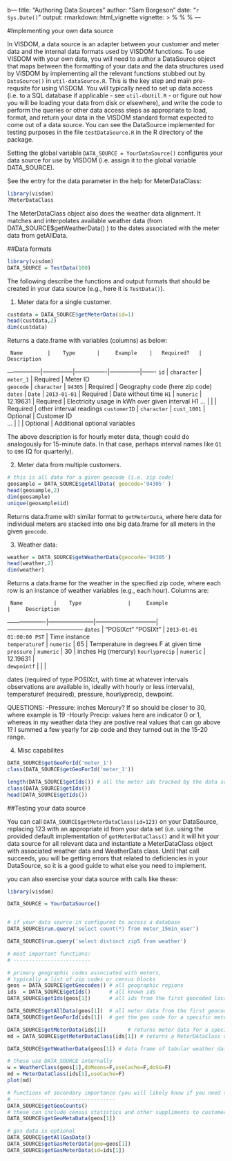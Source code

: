 b---
title: "Authoring Data Sources"
author: "Sam Borgeson"
date: "`r Sys.Date()`"
output: rmarkdown::html_vignette
vignette: >
  %\VignetteIndexEntry{Authoring Data Sources}
  %\VignetteEngine{knitr::rmarkdown}
  %\VignetteEncoding{UTF-8}
---

#Implementing your own data source

In VISDOM, a data source is an adapter between your customer and meter data and the internal data formats used by VISDOM functions. To use VISDOM with your own data, you will need to author a DataSource object that maps between the formatting of your data and the data structures used by VISDOM by implementing all the relevant functions stubbed out by `DataSource()` in `util-dataSource.R`. This is the key step and main pre-requsite for using VISDOM. You will typically need to set up data access (i.e. to a SQL database if applicable - see `util-dbUtil.R` - or figure out how you will be loading your data from disk or elsewhere), and write the code to perform the queries or other data access steps as appropriate to load, format, and return your data in the VISDOM standard format expected to come out of a data source. You can see the DataSource implemented for testing purposes in the file `testDataSource.R` in the R directory of the package.

Setting the global variable `DATA_SOURCE = YourDataSource()` configures your data source for use by VISDOM (i.e. assign it to the global variable DATA_SOURCE).

See the entry for the data parameter in the help for MeterDataClass:

```r
library(visdom)
?MeterDataClass
```


The MeterDataClass object also does the weather data alignment. It matches and interpolates available weather data (from DATA_SOURCE$getWeatherData() ) to the dates associated with the meter data from getAllData.

##Data formats

```r
library(visdom)
DATA_SOURCE = TestData(100)
```

The following describe the functions and output formats that should be created in your data source (e.g., here it is `TestData()`).

1. Meter data for a single customer.

```r
custdata = DATA_SOURCE$getMeterData(id=1)
head(custdata,2)
dim(custdata)
```

Returns a date.frame with variables (columns) as below:
 
     Name        |    Type       |     Example    |   Required?   |    Description
-----------------|---------------|----------------|---------------|-------
    `id`         |  `character`  |   `meter_1`    |   Required    |          Meter ID   
    `geocode`    |  `character`  |   `94305`      |   Required    |     Geography code (here zip code)  
    `dates`      |  `Date`       |  `2013-01-01`  |   Required    |     Date without time 
    `H1`         |  `numeric`    |    12.19631    |   Required    |   Electricity usage in kWh over given interval H1
    ...          |               |                |   Required    |   other interval readings
    `customerID` |  `character`  |  `cust_1001`   |   Optional    |     Customer ID        
    ...          |               |                |   Optional    |     Additional optional variables 

The above description is for hourly meter data, though could do analogously for 15-minute data.  In that case, perhaps interval names like `Q1` to `Q96` (Q for quarterly).

2. Meter data from multiple customers.

```r
# this is all data for a given geocode (i.e. zip code)
geosample = DATA_SOURCE$getAllData( geocode='94305' )
head(geosample,2)
dim(geosample)
unique(geosample$id)
```

Returns data.frame with similar format to `getMeterData`, where here data for individual meters are stacked into one big data.frame for all meters in the given `geocode`.

3. Weather data: 

```r
weather = DATA_SOURCE$getWeatherData(geocode='94305')
head(weather,2)
dim(weather)
```

Returns a data.frame for the weather in the specified zip code, where each row is an instance of weather variables (e.g., each hour).  Columns are:

     Name          |    Type               |     Example                  |     Description
-------------------|-----------------------|------------------------------|--------------------------------------
    `dates`        |  "POSIXct" "POSIXt"   |   `2013-01-01 01:00:00 PST`  |   Time instance   
    `temperaturef` |  `numeric`            |   65                         |   Temperature in degrees F at given time  
    `pressure`     |  `numeric`            |   30                         |   inches Hg (mercury) 
    `hourlyprecip` |  `numeric`            |  12.19631                  |   
    `dewpointf`    |    |     |              


dates (required of type POSIXct, with time at whatever intervals observations are available in, ideally with hourly or less intervals), temperaturef (required), pressure, hourlyprecip, dewpoint.

QUESTIONS:
-Pressure: inches Mercury?  If so should be closer to 30, where example is 19
-Hourly Precip: values here are indicator 0 or 1, whereas in my weather data they are postive real values that can go above 1?  I summed a few yearly for zip code and they turned out in the 15-20 range.

4. Misc capabilites

```r
DATA_SOURCE$getGeoForId('meter_1')
class(DATA_SOURCE$getGeoForId('meter_1'))
```

```r
length(DATA_SOURCE$getIds()) # all the meter ids tracked by the data source
class(DATA_SOURCE$getIds())
head(DATA_SOURCE$getIds())
```

##Testing your data source

You can call `DATA_SOURCE$getMeterDataClass(id=123)` on your DataSource, replacing 123 with an appropriate id from your data set (i.e. using the provided default implementation of `getMeterDataClass()` and it will hit your data source for all relevant data and instantiate a MeterDataClass object with associated weather data and WeatherData class. Until that call succeeds, you will be getting errors that related to deficiencies in your DataSource, so it is a good guide to what else you need to implement.

you can also exercise your data source with calls like these:

```r
library(visdom)

DATA_SOURCE = YourDataSource()


# if your data source in configured to access a database
DATA_SOURCE$run.query('select count(*) from meter_15min_user')

DATA_SOURCE$run.query('select distinct zip5 from weather')

# most important functions:
# -------------------------

# primary geographic codes associated with meters,
# typically a list of zip codes or census blocks
geos = DATA_SOURCE$getGeocodes() # all geographic regions
ids  = DATA_SOURCE$getIds()      # all known ids
DATA_SOURCE$getIds(geos[1])      # all ids from the first geocoded location

DATA_SOURCE$getAllData(geos[1])  # all meter data from the first geocoded region
DATA_SOURCE$getGeoForId(ids[1])  # get the geo code for a specific meterId

DATA_SOURCE$getMeterData(ids[1])       # returns meter data for a specific meterId
md = DATA_SOURCE$getMeterDataClass(ids[1]) # returns a MeterDAtaClass object, with weather data, etc.

DATA_SOURCE$getWeatherData(geos[1]) # data frame of tabular weather data for a geo location

# these use DATA_SOURCE internally
w = WeatherClass(geos[1],doMeans=F,useCache=F,doSG=F)
md = MeterDataClass(ids[1],useCache=F)
plot(md)

# functions of secondary importance (you will likely know if you need these)
# ---------------------------------
DATA_SOURCE$getGeoCounts()
# these can include census statistics and other suppliments to customer meter data
DATA_SOURCE$getGeoMetaData(geos[1]) 

# gas data is optional
DATA_SOURCE$getAllGasData()
DATA_SOURCE$getGasMeterData(geo=geos[1])
DATA_SOURCE$getGasMeterData(id=ids[1])

```
